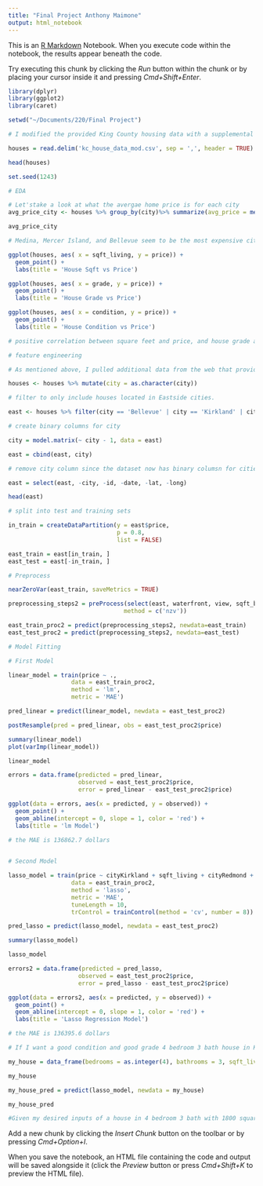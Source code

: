 ```yaml
---
title: "Final Project Anthony Maimone"
output: html_notebook
---
```


This is an [R Markdown](http://rmarkdown.rstudio.com) Notebook. When you execute code within the notebook, the results appear beneath the code. 

Try executing this chunk by clicking the *Run* button within the chunk or by placing your cursor inside it and pressing *Cmd+Shift+Enter*. 

```r
library(dplyr)
library(ggplot2)
library(caret)

setwd("~/Documents/220/Final Project")

# I modified the provided King County housing data with a supplemental data source that included the city each zip code corresponds to. I merged the two tables in using Power Query, which resulted in adding in another column for the city. 

houses = read.delim('kc_house_data_mod.csv', sep = ',', header = TRUE)

head(houses)

set.seed(1243)

```

```r
# EDA

# Let'stake a look at what the avergae home price is for each city
avg_price_city <- houses %>% group_by(city)%>% summarize(avg_price = mean(price))

avg_price_city

# Medina, Mercer Island, and Bellevue seem to be the most expensive cities in King County!

ggplot(houses, aes( x = sqft_living, y = price)) +
  geom_point() +
  labs(title = 'House Sqft vs Price')

ggplot(houses, aes( x = grade, y = price)) +
  geom_point() +
  labs(title = 'House Grade vs Price')

ggplot(houses, aes( x = condition, y = price)) +
  geom_point() +
  labs(title = 'House Condition vs Price')

# positive correlation between square feet and price, and house grade and price. Condition does seems to affect price, however it does not seem to have as strong of a positive correlation as the other varibles. 

```


```r
# feature engineering

# As mentioned above, I pulled additional data from the web that provided the city name that corresponds to each zipcode. I then merged that data table on the zipcode column using Power Query to add the city column to the dataset. I did this so that I could easily filter the dataset to only include Eastside homes. 

houses <- houses %>% mutate(city = as.character(city))

# filter to only include houses located in Eastside cities. 

east <- houses %>% filter(city == 'Bellevue' | city == 'Kirkland' | city == 'Redmond' | city == 'Woodinville' | city == 'Issaquah' | city == 'Newcastle' | city == 'Sammamish' | city == 'Bothell')

# create binary columns for city

city = model.matrix(~ city - 1, data = east)

east = cbind(east, city)

# remove city column since the dataset now has binary columsn for cities. Also removing other uneeded columns for model

east = select(east, -city, -id, -date, -lat, -long)

head(east)

```

```r
# split into test and training sets

in_train = createDataPartition(y = east$price,
                               p = 0.8,  
                               list = FALSE)

east_train = east[in_train, ]
east_test = east[-in_train, ]

# Preprocess

nearZeroVar(east_train, saveMetrics = TRUE)

preprocessing_steps2 = preProcess(select(east, waterfront, view, sqft_basement, yr_renovated, cityBothell), 
                                 method = c('nzv'))

east_train_proc2 = predict(preprocessing_steps2, newdata=east_train) 
east_test_proc2 = predict(preprocessing_steps2, newdata=east_test)

```

```r
# Model Fitting

# First Model 

linear_model = train(price ~ .,
                  data = east_train_proc2,
                  method = 'lm',
                  metric = 'MAE')

pred_linear = predict(linear_model, newdata = east_test_proc2)

postResample(pred = pred_linear, obs = east_test_proc2$price)

summary(linear_model)
plot(varImp(linear_model))

linear_model

errors = data.frame(predicted = pred_linear, 
                    observed = east_test_proc2$price, 
                    error = pred_linear - east_test_proc2$price)

ggplot(data = errors, aes(x = predicted, y = observed)) + 
  geom_point() + 
  geom_abline(intercept = 0, slope = 1, color = 'red') +
  labs(title = 'lm Model')

# the MAE is 136862.7 dollars
 
```

```r
# Second Model

lasso_model = train(price ~ cityKirkland + sqft_living + cityRedmond + citySammamish + cityWoodinville + cityIssaquah + cityBellevue + grade + bedrooms +bathrooms + zipcode,
                  data = east_train_proc2,
                  method = 'lasso',
                  metric = 'MAE',
                  tuneLength = 10, 
                  trControl = trainControl(method = 'cv', number = 8))

pred_lasso = predict(lasso_model, newdata = east_test_proc2)

summary(lasso_model)

lasso_model

errors2 = data.frame(predicted = pred_lasso, 
                    observed = east_test_proc2$price, 
                    error = pred_lasso - east_test_proc2$price)

ggplot(data = errors2, aes(x = predicted, y = observed)) + 
  geom_point() + 
  geom_abline(intercept = 0, slope = 1, color = 'red') +
  labs(title = 'Lasso Regression Model')

# the MAE is 136395.6 dollars

```


```r
# If I want a good condition and good grade 4 bedroom 3 bath house in Kirkland, what price can I expect?

my_house = data_frame(bedrooms = as.integer(4), bathrooms = 3, sqft_living = 1800.0, sqft_lot = 0.6, floors = 2, condition = as.integer(8), grade = as.integer(8), sqft_above = 0.5, yr_built = as.integer(2000), zipcode = 98034, sqft_living15 = as.integer(1800.0), sqft_lot15 = as.integer(5000), cityBellevue = 0, cityIssaquah = 0, cityKirkland = 1, cityRedmond = 0, citySammamish = 0, cityWoodinville = 0)

my_house

my_house_pred = predict(lasso_model, newdata = my_house)

my_house_pred

#Given my desired inputs of a house in 4 bedroom 3 bath with 1800 square feet in Kirkland with grade and conditions of 8, the lasso model predicted the price would be $566,071.7. This is well below the average house price in Kirkland of $646,374.2 as identified earlier in this notebook. Ultimately the lasso model performed slightly better than the standard linear model at predicting home prices, however the error was still pretty large.

```


Add a new chunk by clicking the *Insert Chunk* button on the toolbar or by pressing *Cmd+Option+I*.

When you save the notebook, an HTML file containing the code and output will be saved alongside it (click the *Preview* button or press *Cmd+Shift+K* to preview the HTML file).
